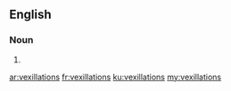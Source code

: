 ==English==

===Noun===
{{head|en|plural}}

# {{plural of|vexillation|lang=en|nocat=1}}

[[ar:vexillations]]
[[fr:vexillations]]
[[ku:vexillations]]
[[my:vexillations]]